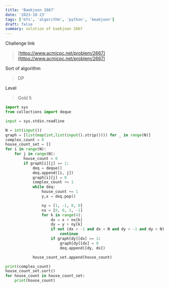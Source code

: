 ```yaml
---
title: 'Baekjoon 2667'
date: '2023-10-23'
tags: ['bfs', 'algorithm', 'python', 'beakjoon']
draft: false
summary: solution of baekjoon 2667
---
```


Challenge link

> [https://www.acmicpc.net/problem/2667](https://www.acmicpc.net/problem/2667)

Sort of algorithm

> DP

Level

> Gold 5

```python
import sys
from collections import deque

input = sys.stdin.readline

N = int(input())
graph = [list(map(int,list(input().strip()))) for _ in range(N)]
complex_count = 0
house_count_set = []
for i in range(N):
    for j in range(N):
        house_count = 0
        if graph[i][j] == 1:
            deq = deque()
            deq.append([i, j])
            graph[i][j] = 0
            complex_count += 1
            while deq:
                house_count += 1
                y,x = deq.pop()

                ny = [1, -1, 0, 0]
                nx = [0, 0, 1, -1]
                for k in range(4):
                    dx = x + nx[k]
                    dy = y + ny[k]
                    if not (dx > -1 and dx < N and dy > -1 and dy < N):
                        continue
                    if graph[dy][dx] == 1:
                        graph[dy][dx] = 0
                        deq.append([dy, dx])

            house_count_set.append(house_count)

print(complex_count)
house_count_set.sort()
for house_count in house_count_set:
    print(house_count)


```
